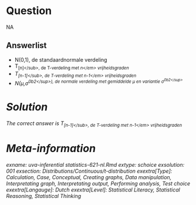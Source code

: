 Question
========

NA

Answerlist
----------
* N(0,1), de standaardnormale verdeling
* T<sub>[n]<\/sub>, de T-verdeling met <em>n<\/em> vrijheidsgraden
* T<sub>[n-1]<\/sub>, de T-verdeling met <em>n-1<\/em> vrijheidsgraden
* N(&mu;,&sigma;<sup>\u00b2<\/sup>), de normale verdeling met gemiddelde &mu; en variantie &sigma;<sup>\u00b2<\/sup>

Solution
========

The correct answer is  T<sub>[n-1]<\/sub>, de T-verdeling met <em>n-1<\/em> vrijheidsgraden 

Meta-information
================
exname: uva-inferential statistics-621-nl.Rmd 
extype: schoice 
exsolution: 001 
exsection: Distributions/Continuous/t-distribution
exextra[Type]: Calculation, Case, Conceptual, Creating graphs, Data manipulation, Interpretating graph, Interpretating output, Performing analysis, Test choice 
exextra[Langauge]: Dutch 
exextra[Level]: Statistical Literacy, Statistical Reasoning, Statistical Thinking 
